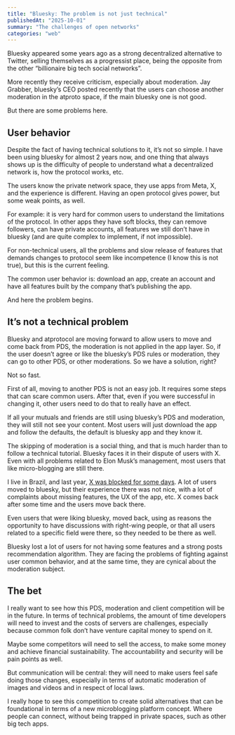 ```yaml
---
title: "Bluesky: The problem is not just technical"
publishedAt: "2025-10-01"
summary: "The challenges of open networks"
categories: "web"
---
```


Bluesky appeared some years ago as a strong decentralized alternative to Twitter, selling themselves as a progressist place, being the opposite from the other “billionaire big tech social networks”.

More recently they receive criticism, especially about moderation. Jay Grabber, bluesky’s CEO posted recently that the users can choose another moderation in the atproto space, if the main bluesky one is not good.

But there are some problems here.

## User behavior
Despite the fact of having technical solutions to it, it’s not so simple. I have been using bluesky for almost 2 years now, and one thing that always shows up is the difficulty of people to understand what a decentralized network is, how the protocol works, etc.

The users know the private network space, they use apps from Meta, X, and the experience is different. Having an open protocol gives power, but some weak points, as well.

For example: it is very hard for common users to understand the limitations of the protocol. In other apps they have soft blocks, they can remove followers, can have private accounts, all features we still don’t have in bluesky (and are quite complex to implement, if not impossible).

For non-technical users, all the problems and slow release of features that demands changes to protocol seem like incompetence (I know this is not true), but this is the current feeling.

The common user behavior is: download an app, create an account and have all features built by the company that’s publishing the app.

And here the problem begins.

## It’s not a technical problem
Bluesky and atprotocol are moving forward to allow users to move and come back from PDS, the moderation is not applied in the app layer. So, if the user doesn’t agree or like the bluesky’s PDS rules or moderation, they can go to other PDS, or other moderations. So we have a solution, right?

Not so fast.

First of all, moving to another PDS is not an easy job. It requires some steps that can scare common users. After that, even if you were successful in changing it, other users need to do that to really have an effect.

If all your mutuals and friends are still using bluesky’s PDS and moderation, they will still not see your content. Most users will just download the app and follow the defaults, the default is bluesky app and they know it.

The skipping of moderation is a social thing, and that is much harder than to follow a technical tutorial. Bluesky faces it in their dispute of users with X. Even with all problems related to Elon Musk’s management, most users that like micro-blogging are still there.

I live in Brazil, and last year, [X was blocked for some days](https://arstechnica.com/tech-policy/2024/10/x-reinstated-in-brazil-after-musk-pays-fines-agrees-to-follow-local-laws/). A lot of users moved to bluesky, but their experience there was not nice, with a lot of complaints about missing features, the UX of the app, etc. X comes back after some time and the users move back there. 

Even users that were liking bluesky, moved back, using as reasons the opportunity to have discussions with right-wing people, or that all users related to a specific field were there, so they needed to be there as well.

Bluesky lost a lot of users for not having some features and a strong posts recommendation algorithm. They are facing the problems of fighting against user common behavior, and at the same time, they are cynical about the moderation subject.

## The bet
I really want to see how this PDS, moderation and client competition will be in the future. In terms of technical problems, the amount of time developers will need to invest and the costs of servers are challenges, especially because common folk don’t have venture capital money to spend on it. 

Maybe some competitors will need to sell the access, to make some money and achieve financial sustainability. The accountability and security will be pain points as well.

But communication will be central: they will need to make users feel safe doing those changes, especially in terms of automatic moderation of images and videos and in respect of local laws.

I really hope to see this competition to create solid alternatives that can be foundational in terms of a new microblogging platform concept. Where people can connect, without being trapped in private spaces, such as other big tech apps.
